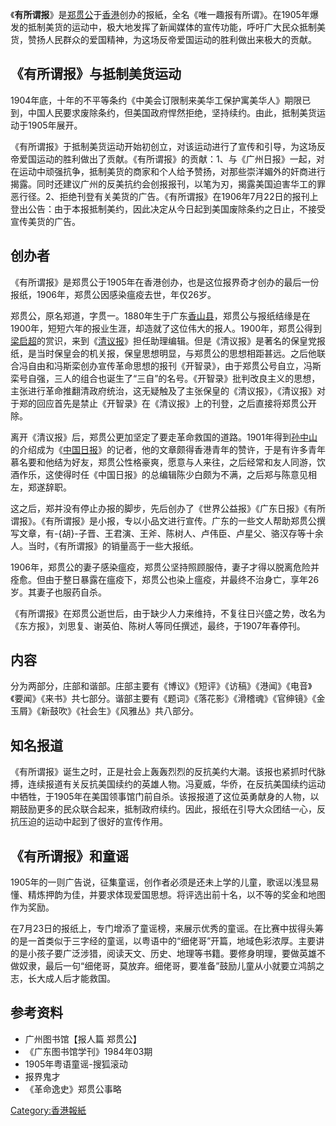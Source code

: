 {{multiple issues|
{{copyedit|time=2014-12-25T22:57:39+00:00}}
{{expand|time=2014-12-25T22:57:39+00:00}}
{{expert|time=2014-12-25T22:57:39+00:00}}
{{non-free|time=2014-12-25T22:57:39+00:00}}
{{refimprove|time=2014-12-25T22:57:39+00:00}}
}}
《'''有所谓报'''》是[[郑贯公|郑贯公]]于[[香港|香港]]创办的报紙，全名《唯一趣报有所谓》。在1905年爆发的抵制美货的运动中，极大地发挥了新闻媒体的宣传功能，呼吁广大民众抵制美货，赞扬人民群众的爱国精神，为这场反帝爱国运动的胜利做出来极大的贡献。

==《有所谓报》与抵制美货运动 ==
1904年底，十年的不平等条约《中美会订限制来美华工保护寓美华人》期限已到，中国人民要求废除条约，但美国政府悍然拒绝，坚持续约。由此，抵制美货运动于1905年展开。

《有所谓报》于抵制美货运动开始初创立，对该运动进行了宣传和引导，为这场反帝爱国运动的胜利做出了贡献。《有所谓报》的贡献：1、与《广州日报》一起，对在运动中顽强抗争，抵制美货的商家和个人给予赞扬，对那些崇洋媚外的奸商进行揭露。同时还建议广州的反美抗约会创报报刊，以笔为刃，揭露美国迫害华工的罪恶行径。2、拒绝刊登有关美货的广告。《有所谓报》在1906年7月22日的报刊上登出公告：由于本报抵制美约，因此决定从今日起到美国废除条约之日止，不接受宣传美货的广告。

== 创办者 ==
《有所谓报》是郑贯公于1905年在香港创办，也是这位报界奇才创办的最后一份报纸，1906年，郑贯公因感染瘟疫去世，年仅26岁。

郑贯公，原名郑道，字贯一。1880年生于广东[[香山县|香山县]]，郑贯公与报纸结缘是在1900年，短短六年的报业生涯，却造就了这位伟大的报人。1900年，郑贯公得到[[梁启超|梁启超]]的赏识，来到《[[清议报|清议报]]》担任助理编辑。但是《清议报》是著名的保皇党报纸，是当时保皇会的机关报，保皇思想明显，与郑贯公的思想相距甚远。之后他联合冯自由和冯斯栾创办宣传革命思想的报刊《开智录》，由于郑贯公号自立，冯斯栾号自强，三人的组合也诞生了“三自”的名号。《开智录》批判改良主义的思想，主张进行革命推翻清政府统治，这无疑触及了主张保皇的《清议报》，《清议报》对于郑的回应首先是禁止《开智录》在《清议报》上的刊登，之后直接将郑贯公开除。

离开《清议报》后，郑贯公更加坚定了要走革命救国的道路。1901年得到[[孙中山|孙中山]]的介绍成为《[[中國日報_(香港)|中国日报]]》的记者，他的文章颇得香港青年的赞许，于是有许多青年慕名要和他结为好友，郑贯公性格豪爽，愿意与人来往，之后经常和友人同游，饮酒作乐，这使得时任《中国日报》的总编辑陈少白颇为不满，之后郑与陈意见相左，郑遂辞职。

这之后，郑并没有停止办报的脚步，先后创办了《世界公益报》《广东日报》《有所谓报》。《有所谓报》是小报，专以小品文进行宣传。广东的一些文人帮助郑贯公撰写文章，有-{胡}-子晋、王君演、王斧、陈树人、卢伟臣、卢星父、骆汉存等十余人。当时，《有所谓报》的销量高于一些大报纸。

1906年，郑贯公的妻子感染瘟疫，郑贯公坚持照顾服侍，妻子才得以脱离危险并痊愈。但由于整日暴露在瘟疫下，郑贯公也染上瘟疫，并最终不治身亡，享年26岁。其妻子也服药自杀。

《有所谓报》在郑贯公逝世后，由于缺少人力来维持，不复往日兴盛之势，改名为《东方报》，刘思复、谢英伯、陈树人等同任撰述，最终，于1907年春停刊。

== 内容 ==
分为两部分，庄部和谐部。庄部主要有《博议》《短评》《访稿》《港闻》《电音》《要闻》《来书》共七部分。谐部主要有《题词》《落花影》《滑稽魂》《官绅镜》《金玉屑》《新鼓吹》《社会生》《风雅丛》共八部分。

== 知名报道  ==
《有所谓报》诞生之时，正是社会上轰轰烈烈的反抗美约大潮。该报也紧抓时代脉搏，连续报道有关反抗美国续约的英雄人物。冯夏威，华侨，在反抗美国续约运动中牺牲，于1905年在美国领事馆门前自杀。该报报道了这位英勇献身的人物，以期鼓励更多的民众联合起来，抵制政府续约。因此，报纸在引导大众团结一心，反抗压迫的运动中起到了很好的宣传作用。

==《有所谓报》和童谣  ==
1905年的一则广告说，征集童谣，创作者必须是还未上学的儿童，歌谣以浅显易懂、精炼押韵为佳，并要求体现爱国思想。将评选出前十名，以不等的奖金和地图作为奖励。

在7月23日的报纸上，专门增添了童谣榜，来展示优秀的童谣。在比赛中拔得头筹的是一首类似于三字经的童谣，以粤语中的“细佬哥”开篇，地域色彩浓厚。主要讲的是小孩子要广泛涉猎，阅读天文、历史、地理等书籍。要修身明理，要做英雄不做奴隶，最后一句“细佬哥，莫放弃。细佬哥，要准备”鼓励儿童从小就要立鸿鹄之志，长大成人后才能救国。

== 参考资料 ==
*广州图书馆【报人篇 郑贯公】
*《广东图书馆学刊》1984年03期
*1905年粤语童谣-搜狐滚动
*报界鬼才
*《革命逸史》郑贯公事略

[[Category:香港報紙|Category:香港報紙]]